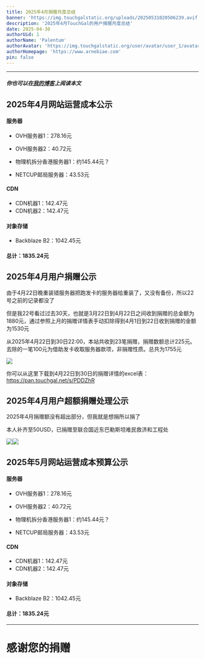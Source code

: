 ```yaml
---
title: 2025年4月捐赠月度总结
banner: 'https://img.touchgalstatic.org/uploads/20250531020506239.avif'
description: '2025年4月TouchGal的用户捐赠月度总结'
date: 2025-04-30
authorUid: 1
authorName: 'Palentum'
authorAvatar: 'https://img.touchgalstatic.org/user/avatar/user_1/avatar-mini.avif'
authorHomepage: 'https://www.arnebiae.com'
pin: false
---
```


---

##### 你也可以在[我的博客](https://www.arnebiae.com/p/202504dona/)上阅读本文

## 2025年4月网站运营成本公示

#### 服务器

- OVH服务器1：278.16元

- OVH服务器2：40.72元

- 物理机拆分香港服务器1：约145.44元？

- NETCUP邮局服务器：43.53元

#### CDN

- CDN机器1：142.47元
- CDN机器2：142.47元

#### 对象存储

- Backblaze B2：1042.45元

#### 总计：1835.24元

## 2025年4月用户捐赠公示

由于4月22日晚重装错服务器把跑发卡的服务器给重装了，又没有备份，所以22号之前的记录都没了

但是我22号看过过去30天，也就是3月22日到4月22日之间收到捐赠的总金额为1880元，通过参照上月的捐赠详情表手动扣除得到4月1日到22日收到捐赠的金额为1530元

从2025年4月22日到30日22:00，本站共收到23笔捐赠，捐赠数额总计225元。去除的一笔100元为借助发卡收取服务器款项，非捐赠性质。总共为1755元

![](https://img.touchgalstatic.org/uploads/20250531020512530.avif)

你可以从这里下载到4月22日到30日的捐赠详情的excel表：https://pan.touchgal.net/s/PDDZhR

## 2025年4月用户超额捐赠处理公示

2025年4月捐赠额没有超出部分，但我就是想捐所以捐了

本人补齐至50USD，已捐赠至联合国近东巴勒斯坦难民救济和工程处

![](https://img.touchgalstatic.org/uploads/20250531020524881.avif)![](https://img.touchgalstatic.org/uploads/20250531020530858.avif)

## 2025年5月网站运营成本预算公示

#### 服务器

- OVH服务器1：278.16元

- OVH服务器2：40.72元

- 物理机拆分香港服务器1：约145.44元？

- NETCUP邮局服务器：43.53元

#### CDN

- CDN机器1：142.47元
- CDN机器2：142.47元

#### 对象存储

- Backblaze B2：1042.45元

#### 总计：1835.24元

---

# 感谢您的捐赠